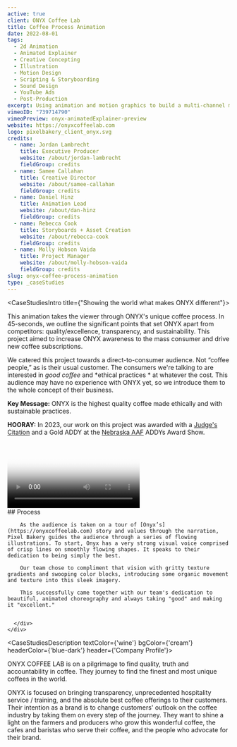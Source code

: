 ```yaml
---
active: true
client: ONYX Coffee Lab
title: Coffee Process Animation
date: 2022-08-01
tags:
  - 2d Animation
  - Animated Explainer
  - Creative Concepting
  - Illustration
  - Motion Design
  - Scripting & Storyboarding
  - Sound Design
  - YouTube Ads
  - Post-Production
excerpt: Using animation and motion graphics to build a multi-channel marketing campaign around Onyx's quality, truth, and accountability in their coffee.
vimeoID: "739714790"
vimeoPreview: onyx-animatedExplainer-preview
website: https://onyxcoffeelab.com
logo: pixelbakery_client_onyx.svg
credits:
  - name: Jordan Lambrecht
    title: Executive Producer
    website: /about/jordan-lambrecht
    fieldGroup: credits
  - name: Samee Callahan
    title: Creative Director
    website: /about/samee-callahan
    fieldGroup: credits
  - name: Daniel Hinz
    title: Animation Lead
    website: /about/dan-hinz
    fieldGroup: credits
  - name: Rebecca Cook
    title: Storyboards + Asset Creation
    website: /about/rebecca-cook
    fieldGroup: credits
  - name: Molly Hobson Vaida
    title: Project Manager
    website: /about/molly-hobson-vaida
    fieldGroup: credits
slug: onyx-coffee-process-animation
type: _caseStudies
---
```


<CaseStudiesIntro title={"Showing the world what makes ONYX different"}>

This animation takes the viewer through ONYX's unique coffee process. In 45-seconds, we outline the significant points that set ONYX apart from competitors: quality/excellence, transparency, and sustainability. This project aimed to increase ONYX awareness to the mass consumer and drive new coffee subscriptions.

We catered this project towards a direct-to-consumer audience. Not “coffee people,” as is their usual customer. The consumers we're talking to are interested in *good coffee* and *ethical practices * at whatever the cost. This audience may have no experience with ONYX yet, so we introduce them to the whole concept of their business.

**Key Message:** ONYX is the highest quality coffee made ethically and with sustainable practices.

**HOORAY:** In 2023, our work on this project was awarded with a [Judge's Citation](/recipes/pb-wins-judges-citation) and a Gold ADDY at the [Nebraska AAF](http://creativenebraska.org) ADDYs Award Show.
</CaseStudiesIntro>

<PageSection id='onyx-process' color='white'>
  <InnerWrapper>
    <div className='grid grid-cols-1 lg:grid-cols-5 gap-x-16 xl:gap-x-24 gap-y-12'>
      <div className='col-span-1 lg:col-span-2 w-full h-full'>
        <Video url='https://player.vimeo.com/progressive_redirect/playback/763011141/rendition/1080p/file.mp4?loc=external&signature=f01a30109f8e88025ead34f5d6567f8173140bbe6b5afa2a6e4d03e5df29291b' className='aspect-h-16 aspect-w-9 w-full' loop='true' poster='/img/case-studies/onyx/onyx-process-reel-preview.jpg'/> 
      </div>
      <div className='col-span-1 lg:col-span-3'>
        ## Process

        As the audience is taken on a tour of [Onyx’s](https://onyxcoffeelab.com) story and values through the narration, Pixel Bakery guides the audience through a series of flowing illustrations. To start, Onyx has a very strong visual voice comprised of crisp lines on smoothly flowing shapes. It speaks to their dedication to being simply the best.

        Our team chose to compliment that vision with gritty texture gradients and swooping color blocks, introducing some organic movement and texture into this sleek imagery.

        This successfully came together with our team's dedication to beautiful, animated choreography and always taking "good" and making it "excellent."

        
      </div>
    </div>
  </InnerWrapper>
</PageSection>

<CaseStudiesDescription textColor={'wine'} bgColor={'cream'} headerColor={'blue-dark'} header={'Company Profile'}>

ONYX COFFEE LAB is on a pilgrimage to find quality, truth and accountability in coffee. They journey to find the finest and most unique coffees in the world.

ONYX is focused on bringing transparency, unprecedented hospitality service / training, and the absolute best coffee offerings to their customers. Their intention as a brand is to change customers' outlook on the coffee industry by taking them on every step of the journey. They want to shine a light on the farmers and producers who grow this wonderful coffee, the cafes and baristas who serve their coffee, and the people who advocate for their brand.

</CaseStudiesDescription>

